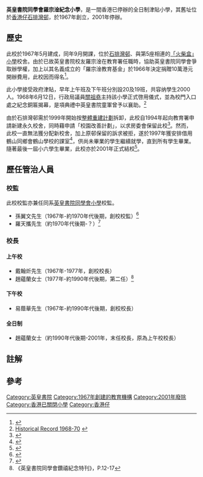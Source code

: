 {{citation style|time=2019-03-26T17:02:37+00:00}}
{{refimprove|time=2019-03-26T17:02:37+00:00}}
{{Infobox School
| name = 英皇書院同學會羅宗淦紀念小學
| other_name = 
| motto = 慎思篤行
| image = 
| caption = 
| established = 1967年
| closed = 2001年
| type = 全日制津貼小學
| religion = 無
| school_sponsoring_body =  英皇書院同學會
| district = 南區
| grades = 小一至小六
| president = 
| principal = 趙蘊蘭女士（末任校長）
| vice_principal = 
| staff = 
| students =
| athletics = 
| conference = 
| address = {{HKG}}[[香港仔|香港仔]]<br>[[石排灣邨|石排灣邨]]5座（舊址）<br>[[華富邨|華富邨]]華林徑5號（最後校址）
| tel = 
| fax = 
| website = 
}}
'''英皇書院同學會羅宗淦紀念小學'''，是一間香港已停辦的全日制津貼小學，其舊址位於[[香港仔|香港仔]][[石排灣邨|石排灣邨]]，於1967年創立，2001年停辦。

==歷史==
此校於1967年5月建成，同年9月開課，位於[[石排灣邨|石排灣邨]]、與第5座相連的[[「火柴盒」小學|「火柴盒」小學]]校舍。由於已故英皇書院校友羅宗淦在教育署任職時，協助英皇書院同學會爭取辦學權，加上以其名義成立的「羅宗淦教育基金」於1966年決定捐贈10萬港元開辦費用，此校因而得名<ref>{{cite news|url=https://mmis.hkpl.gov.hk/coverpage/-/coverpage/view?_coverpage_WAR_mmisportalportlet_hsf=%E7%BE%85%E5%AE%97%E6%B7%A6%E7%B4%80%E5%BF%B5%E5%B0%8F%E5%AD%B8&p_r_p_-1078056564_c=QF757YsWv5%2BakvA8rFW5EkcNAdpkbv%2F2&_coverpage_WAR_mmisportalportlet_o=5&_coverpage_WAR_mmisportalportlet_actual_q=%28%20verbatim_dc.collection%3A%28%22Old%5C%20HK%5C%20Newspapers%22%29%20%29%20AND+%28%20%28%20allTermsMandatory%3A%28true%29%20OR+all_dc.title%3A%28%E7%BE%85%E5%AE%97%E6%B7%A6%E7%B4%80%E5%BF%B5%E5%B0%8F%E5%AD%B8%29%20OR+all_dc.creator%3A%28%E7%BE%85%E5%AE%97%E6%B7%A6%E7%B4%80%E5%BF%B5%E5%B0%8F%E5%AD%B8%29%20OR+all_dc.contributor%3A%28%E7%BE%85%E5%AE%97%E6%B7%A6%E7%B4%80%E5%BF%B5%E5%B0%8F%E5%AD%B8%29%20OR+all_dc.subject%3A%28%E7%BE%85%E5%AE%97%E6%B7%A6%E7%B4%80%E5%BF%B5%E5%B0%8F%E5%AD%B8%29%20OR+fulltext%3A%28%E7%BE%85%E5%AE%97%E6%B7%A6%E7%B4%80%E5%BF%B5%E5%B0%8F%E5%AD%B8%29%20OR+all_dc.description%3A%28%E7%BE%85%E5%AE%97%E6%B7%A6%E7%B4%80%E5%BF%B5%E5%B0%8F%E5%AD%B8%29%20%29%20%29&_coverpage_WAR_mmisportalportlet_sort_field=score&_coverpage_WAR_mmisportalportlet_sort_order=desc|title=羅宗淦紀念教育基金捐款 定今日截止彙集 將以一學校命名「羅宗淦紀念小學」 餘欵撥中文大學成立「羅宗淦獎學金」|work=華僑日報|date=1966-10-15|accessdate=2021-11-15|archive-date=2021-11-15|archive-url=https://web.archive.org/web/20211115041627/https://mmis.hkpl.gov.hk/coverpage/-/coverpage/view?_coverpage_WAR_mmisportalportlet_hsf=%E7%BE%85%E5%AE%97%E6%B7%A6%E7%B4%80%E5%BF%B5%E5%B0%8F%E5%AD%B8&p_r_p_-1078056564_c=QF757YsWv5%2BakvA8rFW5EkcNAdpkbv%2F2&_coverpage_WAR_mmisportalportlet_o=5&_coverpage_WAR_mmisportalportlet_actual_q=%28%20verbatim_dc.collection%3A%28%22Old%5C%20HK%5C%20Newspapers%22%29%20%29%20AND+%28%20%28%20allTermsMandatory%3A%28true%29%20OR+all_dc.title%3A%28%E7%BE%85%E5%AE%97%E6%B7%A6%E7%B4%80%E5%BF%B5%E5%B0%8F%E5%AD%B8%29%20OR+all_dc.creator%3A%28%E7%BE%85%E5%AE%97%E6%B7%A6%E7%B4%80%E5%BF%B5%E5%B0%8F%E5%AD%B8%29%20OR+all_dc.contributor%3A%28%E7%BE%85%E5%AE%97%E6%B7%A6%E7%B4%80%E5%BF%B5%E5%B0%8F%E5%AD%B8%29%20OR+all_dc.subject%3A%28%E7%BE%85%E5%AE%97%E6%B7%A6%E7%B4%80%E5%BF%B5%E5%B0%8F%E5%AD%B8%29%20OR+fulltext%3A%28%E7%BE%85%E5%AE%97%E6%B7%A6%E7%B4%80%E5%BF%B5%E5%B0%8F%E5%AD%B8%29%20OR+all_dc.description%3A%28%E7%BE%85%E5%AE%97%E6%B7%A6%E7%B4%80%E5%BF%B5%E5%B0%8F%E5%AD%B8%29%20%29%20%29&_coverpage_WAR_mmisportalportlet_sort_order=desc&_coverpage_WAR_mmisportalportlet_sort_field=score|dead-url=no}}</ref>。

此小學接受政府津貼，早年上午班及下午班分別設20及19班，共容纳學生2000人。1968年6月12日，行政局議員[[關祖堯|關祖堯]]主持該小學正式啓用儀式，並為校門入口處之紀念銅匾揭幕，是項典禮中英皇書院童軍曾予以襄助。<ref>[http://www.kings.edu.hk/documents/hist/1968-70.pdf Historical Record 1968-70] {{webarchive|url=https://web.archive.org/web/20101230040544/http://www.kings.edu.hk/documents/hist/1968-70.pdf |date=2010-12-30 }}</ref>

由於石排灣邨需於1999年開始按[[整體重建計劃|整體重建計劃]]拆卸，此校自1994年起向教育署申請新建永久校舍，同時藉申請「校園改善計劃」，以求房委會保留此校<ref>{{Cite web |url=https://www.legco.gov.hk/yr03-04/chinese/fc/pwsc/papers/pwsc-25c-scan.pdf |title=有關30EC-為最後一期學校改善計劃下的學校進行建造工程（第七批）的補充資料 |access-date=2021-09-04 |archive-date=2021-09-04 |archive-url=https://web.archive.org/web/20210904091330/https://www.legco.gov.hk/yr03-04/chinese/fc/pwsc/papers/pwsc-25c-scan.pdf |dead-url=no }}</ref>。然而，此校一直無法獲分配新校舍，加上原邨保留的訴求被拒，遂於1997年獲安排借用鶴山同鄉會鶴山學校的課室<ref>{{Cite web |url=http://hk.yoshioris.com/school.asp?sid=1373 |title=都會學園-羅宗淦紀念小學 |access-date=2021-03-10 |archive-date=2021-04-14 |archive-url=https://web.archive.org/web/20210414105319/http://hk.yoshioris.com/school.asp?sid=1373 |dead-url=no }}</ref>{{notetag|現址為[[東華三院鶴山學校|東華三院鶴山學校]]}}，供尚未畢業的學生繼續就學，直到所有學生畢業。隨著最後一屆小六學生畢業，此校亦於2001年正式結校<ref>{{cite news|title=爭取七年未獲新校舍 羅宗淦小學停辦|work=明報|date=2001-07-20}}</ref>。

==歷任管治人員==
===校監===
此校校監亦兼任同系[[英皇書院同學會小學|英皇書院同學會小學]]校監。
*孫翼文先生（1967年-約1970年代後期，創校校監）<ref>{{cite news|title=英皇書院同學會小學及羅宗淦紀念小學 聯合畢業典禮 保良局主席董樑致詞 董樑夫人授憑及頒獎 大會主席岑才生於歡迎詞中推許董氏對社會貢獻 校監孫翼民作校務報告|url=https://mmis.hkpl.gov.hk/coverpage/-/coverpage/view?_coverpage_WAR_mmisportalportlet_hsf=%E7%BE%85%E5%AE%97%E6%B7%A6%E7%B4%80%E5%BF%B5%E5%B0%8F%E5%AD%B8&p_r_p_-1078056564_c=QF757YsWv5%2Bh5KT9sfcXnHDHrD5Ob5Ly&_coverpage_WAR_mmisportalportlet_o=6&_coverpage_WAR_mmisportalportlet_actual_q=%28%20verbatim_dc.collection%3A%28%22Old%5C%20HK%5C%20Newspapers%22%29%20%29%20AND+%28%20%28%20allTermsMandatory%3A%28true%29%20OR+all_dc.title%3A%28%E7%BE%85%E5%AE%97%E6%B7%A6%E7%B4%80%E5%BF%B5%E5%B0%8F%E5%AD%B8%29%20OR+all_dc.creator%3A%28%E7%BE%85%E5%AE%97%E6%B7%A6%E7%B4%80%E5%BF%B5%E5%B0%8F%E5%AD%B8%29%20OR+all_dc.contributor%3A%28%E7%BE%85%E5%AE%97%E6%B7%A6%E7%B4%80%E5%BF%B5%E5%B0%8F%E5%AD%B8%29%20OR+all_dc.subject%3A%28%E7%BE%85%E5%AE%97%E6%B7%A6%E7%B4%80%E5%BF%B5%E5%B0%8F%E5%AD%B8%29%20OR+fulltext%3A%28%E7%BE%85%E5%AE%97%E6%B7%A6%E7%B4%80%E5%BF%B5%E5%B0%8F%E5%AD%B8%29%20OR+all_dc.description%3A%28%E7%BE%85%E5%AE%97%E6%B7%A6%E7%B4%80%E5%BF%B5%E5%B0%8F%E5%AD%B8%29%20%29%20%29&_coverpage_WAR_mmisportalportlet_sort_field=score&_coverpage_WAR_mmisportalportlet_sort_order=desc|work=華僑日報|date=1970-01-06|accessdate=2021-11-15|archive-date=2021-11-15|archive-url=https://web.archive.org/web/20211115034500/https://mmis.hkpl.gov.hk/coverpage/-/coverpage/view?_coverpage_WAR_mmisportalportlet_hsf=%E7%BE%85%E5%AE%97%E6%B7%A6%E7%B4%80%E5%BF%B5%E5%B0%8F%E5%AD%B8&p_r_p_-1078056564_c=QF757YsWv5%2Bh5KT9sfcXnHDHrD5Ob5Ly&_coverpage_WAR_mmisportalportlet_o=6&_coverpage_WAR_mmisportalportlet_actual_q=(%20verbatim_dc.collection:(%22Old%5C%20HK%5C%20Newspapers%22)%20)%20AND+(%20(%20allTermsMandatory:(true)%20OR+all_dc.title:(%E7%BE%85%E5%AE%97%E6%B7%A6%E7%B4%80%E5%BF%B5%E5%B0%8F%E5%AD%B8)%20OR+all_dc.creator:(%E7%BE%85%E5%AE%97%E6%B7%A6%E7%B4%80%E5%BF%B5%E5%B0%8F%E5%AD%B8)%20OR+all_dc.contributor:(%E7%BE%85%E5%AE%97%E6%B7%A6%E7%B4%80%E5%BF%B5%E5%B0%8F%E5%AD%B8)%20OR+all_dc.subject:(%E7%BE%85%E5%AE%97%E6%B7%A6%E7%B4%80%E5%BF%B5%E5%B0%8F%E5%AD%B8)%20OR+fulltext:(%E7%BE%85%E5%AE%97%E6%B7%A6%E7%B4%80%E5%BF%B5%E5%B0%8F%E5%AD%B8)%20OR+all_dc.description:(%E7%BE%85%E5%AE%97%E6%B7%A6%E7%B4%80%E5%BF%B5%E5%B0%8F%E5%AD%B8)%20)%20)&_coverpage_WAR_mmisportalportlet_sort_field=score&_coverpage_WAR_mmisportalportlet_sort_order=desc|dead-url=no}}</ref>
*羅天攜先生（約1970年代後期-？）<ref>{{cite news|title=英皇書院同學會小學 羅宗淦紀念小學 聯合畢業頒獎禮 校董會主席囑謹記校訓|url=https://mmis.hkpl.gov.hk/coverpage/-/coverpage/view?_coverpage_WAR_mmisportalportlet_hsf=%E7%BE%85%E5%AE%97%E6%B7%A6%E7%B4%80%E5%BF%B5%E5%B0%8F%E5%AD%B8&p_r_p_-1078056564_c=QF757YsWv58X0UXQ82Zo%2BKmXZs5Kekkx&_coverpage_WAR_mmisportalportlet_o=0&_coverpage_WAR_mmisportalportlet_actual_q=%28%20verbatim_dc.collection%3A%28%22Old%5C%20HK%5C%20Newspapers%22%29%20%29%20AND+%28%20%28%20allTermsMandatory%3A%28true%29%20OR+all_dc.title%3A%28%E7%BE%85%E5%AE%97%E6%B7%A6%E7%B4%80%E5%BF%B5%E5%B0%8F%E5%AD%B8%29%20OR+all_dc.creator%3A%28%E7%BE%85%E5%AE%97%E6%B7%A6%E7%B4%80%E5%BF%B5%E5%B0%8F%E5%AD%B8%29%20OR+all_dc.contributor%3A%28%E7%BE%85%E5%AE%97%E6%B7%A6%E7%B4%80%E5%BF%B5%E5%B0%8F%E5%AD%B8%29%20OR+all_dc.subject%3A%28%E7%BE%85%E5%AE%97%E6%B7%A6%E7%B4%80%E5%BF%B5%E5%B0%8F%E5%AD%B8%29%20OR+fulltext%3A%28%E7%BE%85%E5%AE%97%E6%B7%A6%E7%B4%80%E5%BF%B5%E5%B0%8F%E5%AD%B8%29%20OR+all_dc.description%3A%28%E7%BE%85%E5%AE%97%E6%B7%A6%E7%B4%80%E5%BF%B5%E5%B0%8F%E5%AD%B8%29%20%29%20%29&_coverpage_WAR_mmisportalportlet_sort_field=score&_coverpage_WAR_mmisportalportlet_sort_order=desc|work=華僑日報|date=1982-10-10|accessdate=2021-11-15|archive-date=2021-11-15|archive-url=https://web.archive.org/web/20211115034158/https://mmis.hkpl.gov.hk/coverpage/-/coverpage/view?_coverpage_WAR_mmisportalportlet_hsf=%E7%BE%85%E5%AE%97%E6%B7%A6%E7%B4%80%E5%BF%B5%E5%B0%8F%E5%AD%B8&p_r_p_-1078056564_c=QF757YsWv58X0UXQ82Zo%2BKmXZs5Kekkx&_coverpage_WAR_mmisportalportlet_o=0&_coverpage_WAR_mmisportalportlet_actual_q=(%20verbatim_dc.collection:(%22Old%5C%20HK%5C%20Newspapers%22)%20)%20AND+(%20(%20allTermsMandatory:(true)%20OR+all_dc.title:(%E7%BE%85%E5%AE%97%E6%B7%A6%E7%B4%80%E5%BF%B5%E5%B0%8F%E5%AD%B8)%20OR+all_dc.creator:(%E7%BE%85%E5%AE%97%E6%B7%A6%E7%B4%80%E5%BF%B5%E5%B0%8F%E5%AD%B8)%20OR+all_dc.contributor:(%E7%BE%85%E5%AE%97%E6%B7%A6%E7%B4%80%E5%BF%B5%E5%B0%8F%E5%AD%B8)%20OR+all_dc.subject:(%E7%BE%85%E5%AE%97%E6%B7%A6%E7%B4%80%E5%BF%B5%E5%B0%8F%E5%AD%B8)%20OR+fulltext:(%E7%BE%85%E5%AE%97%E6%B7%A6%E7%B4%80%E5%BF%B5%E5%B0%8F%E5%AD%B8)%20OR+all_dc.description:(%E7%BE%85%E5%AE%97%E6%B7%A6%E7%B4%80%E5%BF%B5%E5%B0%8F%E5%AD%B8)%20)%20)&_coverpage_WAR_mmisportalportlet_sort_field=score&_coverpage_WAR_mmisportalportlet_sort_order=desc|dead-url=no}}</ref>

===校長===
====上午校====
*戴翰炘先生（1967年-1977年，創校校長）
*趙蘊蘭女士（1977年-約1990年代後期，第二任）<ref>《英皇書院同學會鑽禧紀念特刊》，P.12-17</ref>

====下午校====
*易蔭華先生（1967年-約1990年代後期，創校校長）

====全日制====
*趙蘊蘭女士（約1990年代後期-2001年，末任校長，原為上午校校長）

==註解==
{{notefoot}}

==參考==

{{reflist}}

{{英皇書院}}

[[Category:英皇書院|Category:英皇書院]]
[[Category:1967年創建的教育機構|Category:1967年創建的教育機構]]
[[Category:2001年廢除|Category:2001年廢除]]
[[Category:香港已關閉小學|Category:香港已關閉小學]]
[[Category:香港仔|Category:香港仔]]